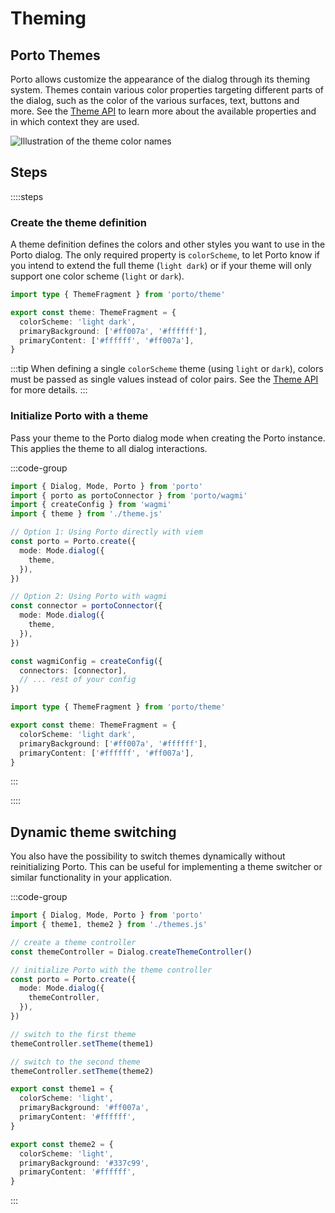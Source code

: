 
# Theming

<GuideDemoContainer src="ithacaxyz/porto/tree/main/examples/permissions">
  <Example />
</GuideDemoContainer>

## Porto Themes

Porto allows customize the appearance of the dialog through its theming system. Themes contain various color properties targeting different parts of the dialog, such as the color of the various surfaces, text, buttons and more. See the [Theme API](/sdk/api/Theme) to learn more about the available properties and in which context they are used.

![Illustration of the theme color names](/theme-preview.png)

## Steps

::::steps

### Create the theme definition

A theme definition defines the colors and other styles you want to use in the Porto dialog. The only required property is `colorScheme`, to let Porto know if you intend to extend the full theme (`light dark`) or if your theme will only support one color scheme (`light` or `dark`).

```ts [custom-theme.ts]
import type { ThemeFragment } from 'porto/theme'

export const theme: ThemeFragment = {
  colorScheme: 'light dark',
  primaryBackground: ['#ff007a', '#ffffff'],
  primaryContent: ['#ffffff', '#ff007a'],
}
```

:::tip
When defining a single `colorScheme` theme (using `light` or `dark`), colors must be passed as single values instead of color pairs. See the [Theme API](/sdk/api/Theme) for more details.
:::

### Initialize Porto with a theme

Pass your theme to the Porto dialog mode when creating the Porto instance. This applies the theme to all dialog interactions.

:::code-group

```ts [theming.ts]
import { Dialog, Mode, Porto } from 'porto'
import { porto as portoConnector } from 'porto/wagmi'
import { createConfig } from 'wagmi'
import { theme } from './theme.js'

// Option 1: Using Porto directly with viem
const porto = Porto.create({
  mode: Mode.dialog({
    theme,
  }),
})

// Option 2: Using Porto with wagmi
const connector = portoConnector({
  mode: Mode.dialog({
    theme,
  }),
})

const wagmiConfig = createConfig({
  connectors: [connector],
  // ... rest of your config
})
```

```ts [custom-theme.ts]
import type { ThemeFragment } from 'porto/theme'

export const theme: ThemeFragment = {
  colorScheme: 'light dark',
  primaryBackground: ['#ff007a', '#ffffff'],
  primaryContent: ['#ffffff', '#ff007a'],
}
```

:::


::::

## Dynamic theme switching

You also have the possibility to switch themes dynamically without reinitializing Porto. This can be useful for implementing a theme switcher or similar functionality in your application.

:::code-group

```ts [theme-switching.ts]
import { Dialog, Mode, Porto } from 'porto'
import { theme1, theme2 } from './themes.js'

// create a theme controller
const themeController = Dialog.createThemeController()

// initialize Porto with the theme controller
const porto = Porto.create({
  mode: Mode.dialog({
    themeController,
  }),
})

// switch to the first theme
themeController.setTheme(theme1)

// switch to the second theme
themeController.setTheme(theme2)
```

```ts [themes.ts]
export const theme1 = {
  colorScheme: 'light',
  primaryBackground: '#ff007a',
  primaryContent: '#ffffff',
}

export const theme2 = {
  colorScheme: 'light',
  primaryBackground: '#337c99',
  primaryContent: '#ffffff',
}
```

:::
